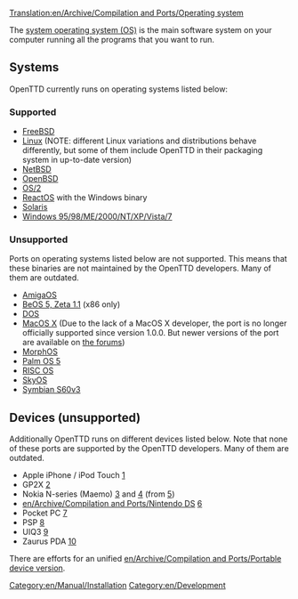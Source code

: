[[Translation:en/Archive/Compilation and Ports/Operating system]]

The [https://www.wikipedia.org/wiki/en:Operating system operating system (OS)] is the main software system on your computer running all the programs that you want to run.

== Systems ==
OpenTTD currently runs on operating systems listed below:

=== Supported ===
* [http://www.freshports.org/games/openttd/ FreeBSD]
* [http://www.openttd.org Linux] (NOTE: different Linux variations and distributions behave differently, but some of them include OpenTTD in their packaging system in up-to-date version)
* [http://riksun.riken.go.jp/pub/pub/NetBSD/NetBSD-current/pkgsrc/games/openttd/ NetBSD]
* [http://www.openbsd.org/cgi-bin/cvsweb/ports/games/openttd/ OpenBSD]
* [http://www.openttd.org OS/2]
* [http://reactosde.re.funpic.de/catappdetail.php?cat=Games&appnr=146 ReactOS] with the Windows binary
* [http://www.softagalleria.net/openttd-solaris.php Solaris]
* [http://www.openttd.org Windows 95/98/ME/2000/NT/XP/Vista/7]

=== Unsupported ===
Ports on operating systems listed below are not supported. This means that these binaries are not maintained by the OpenTTD developers. Many of them are outdated.

* [http://www.os4depot.net/index.php?function=showfile&file=game/strategy/openttd.lha AmigaOS]
* [http://bebits.com/app/3810 BeOS 5, Zeta 1.1] (x86 only) 
* [[en/Archive/Compilation and Ports/OpenTTD DOS|DOS]]
* [http://www.openttd.org MacOS X] (Due to the lack of a MacOS X developer, the port is no longer officially supported since version 1.0.0. But newer versions of the port are available on [http://www.tt-forums.net the forums])
* [http://www.openttd.org MorphOS]
* [http://www.esoftinteractive.com/openttd.html Palm OS 5]
* [http://www.riscos.info/index.php/OpenTTD RISC OS] 
* [http://www.tt-forums.net/viewtopic.php?t=8107 SkyOS]
* [http://www.tt-forums.net/viewtopic.php?f=33&t=35942&st=0&sk=t&sd=a Symbian S60v3]

== Devices (unsupported) ==
Additionally OpenTTD runs on different devices listed below. Note that none of these ports are supported by the OpenTTD developers. Many of them are outdated.

* Apple iPhone / iPod Touch [http://www.zodttd.com/wiki/index.php/OpenTTD.app]
* GP2X [http://wiki.gp2x.org/wiki/OpenTTD]
* Nokia N-series (Maemo) [http://myy.haaga-helia.fi/~a0702483/maemo/] and [http://www.tt-forums.net/viewtopic.php?f=33&t=36042] (from [http://openttd.toimii.net/maemo/])
* [[en/Archive/Compilation and Ports/Nintendo DS]] [http://www.tt-forums.net/viewtopic.php?f=33&t=35306]
* Pocket PC [http://www.esoftinteractive.com/openttd.html]
* PSP [http://openttd.pc-workshop.da.ru/]
* UIQ3 [http://my-symbian.com/forum/viewtopic.php?t=30981]
* Zaurus PDA [http://zsi2.stonekeep.com/index.php?v=d&a=2127]

There are efforts for an unified [[en/Archive/Compilation and Ports/Portable device version]].

[[Category:en/Manual/Installation]] [[Category:en/Development]]